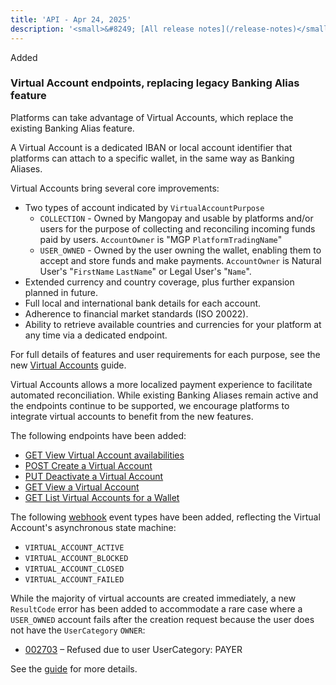 ```yaml
---
title: 'API - Apr 24, 2025'  
description: '<small>&#8249; [All release notes](/release-notes)</small>'  
---
```


<div class="release-notes-page">

<div class="pill pill-green">Added</div>

### Virtual Account endpoints, replacing legacy Banking Alias feature

Platforms can take advantage of Virtual Accounts, which replace the existing Banking Alias feature. 

A Virtual Account is a dedicated IBAN or local account identifier that platforms can attach to a specific wallet, in the same way as Banking Aliases. 

Virtual Accounts bring several core improvements: 
- Two types of account indicated by `VirtualAccountPurpose`
  - `COLLECTION` - Owned by Mangopay and usable by platforms and/or users for the purpose of collecting and reconciling incoming funds paid by users. `AccountOwner` is "MGP `PlatformTradingName`"
  - `USER_OWNED` - Owned by the user owning the wallet, enabling them to accept and store funds and make payments. `AccountOwner` is Natural User's "`FirstName` `LastName`" or Legal User's "`Name`".
- Extended currency and country coverage, plus further expansion planned in future.
- Full local and international bank details for each account.
- Adherence to financial market standards (ISO 20022).
- Ability to retrieve available countries and currencies for your platform at any time via a dedicated endpoint.

For full details of features and user requirements for each purpose, see the new [Virtual Accounts](/guides/payment-methods/banking/virtual-accounts) guide.

Virtual Accounts allows a more localized payment experience to facilitate automated reconciliation. While existing Banking Aliases remain active and the endpoints continue to be supported, we encourage platforms to integrate virtual accounts to benefit from the new features. 

The following endpoints have been added:
- [GET View Virtual Account availabilities](/api-reference/virtual-accounts/view-virtual-account-availabilities)
- [POST Create a Virtual Account](/api-reference/virtual-accounts/create-virtual-account)
- [PUT Deactivate a Virtual Account](/api-reference/virtual-accounts/deactivate-virtual-account)
- [GET View a Virtual Account](/api-reference/virtual-accounts/view-virtual-account)
- [GET List Virtual Accounts for a Wallet](/api-reference/virtual-accounts/list-virtual-accounts-wallet)

The following [webhook](/webhooks) event types have been added, reflecting the Virtual Account's asynchronous state machine: 

- `VIRTUAL_ACCOUNT_ACTIVE`
- `VIRTUAL_ACCOUNT_BLOCKED`
- `VIRTUAL_ACCOUNT_CLOSED`
- `VIRTUAL_ACCOUNT_FAILED`

While the majority of virtual accounts are created immediately, a new `ResultCode` error has been added to accommodate a rare case where a `USER_OWNED` account fails after the creation request because the user does not have the `UserCategory` `OWNER`: 
- [002703](/errors/codes/002703) – Refused due to user UserCategory: PAYER

See the [guide](/guides/payment-methods/banking/virtual-account#functional-errors) for more details.

</div>
